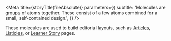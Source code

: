 
<Meta
  title={storyTitle(fileAbsolute)}
  parameters={{
    subtitle:
      'Molecules are groups of atoms together. These consist of a few atoms combined for a small, self-contained design.',
  }}
/>

These molecules are used to build editorial layouts, such as [Articles](https://www.codecademy.com/resources/editorials/test-article), [Listicles](https://www.codecademy.com/resources/editorials/test-listicle), or [Learner Story](https://www.codecademy.com/learner-stories/data-science/1ogiwGOCDJNRTHczbLsyn8) pages.

<TableOfContents />
